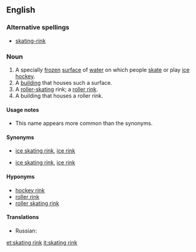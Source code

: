 ==English==
{{wikipedia}}

===Alternative spellings===
* [[skating-rink]]

===Noun===
{{en-noun|sg=[[skating]] [[rink]]}}

# A specially [[frozen]] [[surface]] of [[water]] on which people [[skate]] or play [[ice hockey]].
# A [[building]] that houses such a surface.
# A [[roller-skating]] rink; a [[roller rink]].
# A building that houses a roller rink.

====Usage notes====
* This name appears more common than the synonyms.

====Synonyms====
* {{sense|frozen surface for skating}} [[ice skating rink]], [[ice rink]]
* {{sense|building for skating}} [[ice skating rink]], [[ice rink]]

====Hyponyms====
* [[hockey rink]]
* [[roller rink]]
* [[roller skating rink]]

====Translations====
{{trans-top|frozen surface for skating}}
* Russian: {{t+|ru|каток|m|tr=katók|sc=Cyrl}}
{{trans-mid}}
{{trans-bottom}}

[[et:skating rink]]
[[it:skating rink]]